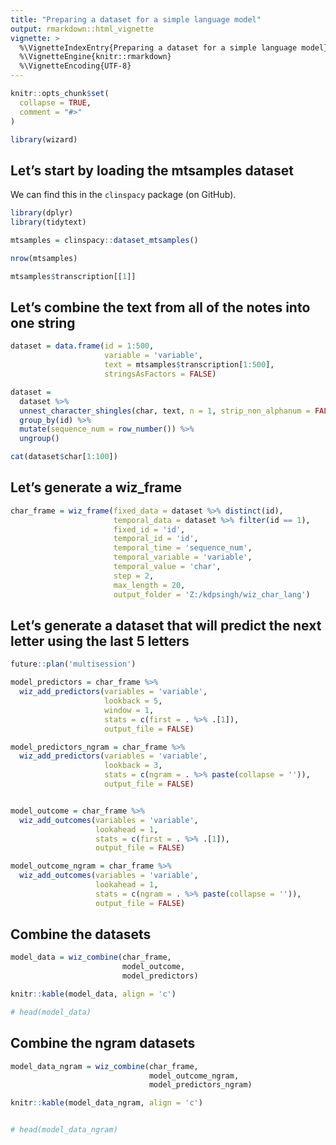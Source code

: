 ```yaml
---
title: "Preparing a dataset for a simple language model"
output: rmarkdown::html_vignette
vignette: >
  %\VignetteIndexEntry{Preparing a dataset for a simple language model}
  %\VignetteEngine{knitr::rmarkdown}
  %\VignetteEncoding{UTF-8}
---
```


```r
knitr::opts_chunk$set(
  collapse = TRUE,
  comment = "#>"
)
```

```r
library(wizard)
```

## Let's start by loading the mtsamples dataset

We can find this in the `clinspacy` package (on GitHub).

```r
library(dplyr)
library(tidytext)

mtsamples = clinspacy::dataset_mtsamples()

nrow(mtsamples)

mtsamples$transcription[[1]]
```

## Let's combine the text from all of the notes into one string

```r
dataset = data.frame(id = 1:500, 
                     variable = 'variable',
                     text = mtsamples$transcription[1:500], 
                     stringsAsFactors = FALSE)

dataset = 
  dataset %>% 
  unnest_character_shingles(char, text, n = 1, strip_non_alphanum = FALSE) %>% 
  group_by(id) %>% 
  mutate(sequence_num = row_number()) %>% 
  ungroup()

cat(dataset$char[1:100])
```

## Let's generate a wiz_frame

```r
char_frame = wiz_frame(fixed_data = dataset %>% distinct(id), 
                       temporal_data = dataset %>% filter(id == 1),
                       fixed_id = 'id',
                       temporal_id = 'id',
                       temporal_time = 'sequence_num',
                       temporal_variable = 'variable',
                       temporal_value = 'char',
                       step = 2,
                       max_length = 20,
                       output_folder = 'Z:/kdpsingh/wiz_char_lang')
```

## Let's generate a dataset that will predict the next letter using the last 5 letters

```r
future::plan('multisession')

model_predictors = char_frame %>% 
  wiz_add_predictors(variables = 'variable', 
                     lookback = 5,
                     window = 1, 
                     stats = c(first = . %>% .[1]),
                     output_file = FALSE)

model_predictors_ngram = char_frame %>% 
  wiz_add_predictors(variables = 'variable', 
                     lookback = 3,
                     stats = c(ngram = . %>% paste(collapse = '')),
                     output_file = FALSE)


model_outcome = char_frame %>% 
  wiz_add_outcomes(variables = 'variable', 
                   lookahead = 1,
                   stats = c(first = . %>% .[1]),
                   output_file = FALSE)

model_outcome_ngram = char_frame %>% 
  wiz_add_outcomes(variables = 'variable', 
                   lookahead = 1,
                   stats = c(ngram = . %>% paste(collapse = '')),
                   output_file = FALSE)
```

## Combine the datasets

```r
model_data = wiz_combine(char_frame, 
                         model_outcome,
                         model_predictors)

knitr::kable(model_data, align = 'c')

# head(model_data)
```

## Combine the ngram datasets

```r
model_data_ngram = wiz_combine(char_frame,
                               model_outcome_ngram,
                               model_predictors_ngram)

knitr::kable(model_data_ngram, align = 'c')


# head(model_data_ngram)
```

